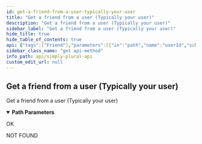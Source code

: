 ```yaml
---
id: get-a-friend-from-a-user-typically-your-user
title: "Get a friend from a user (Typically your user)"
description: "Get a friend from a user (Typically your user)"
sidebar_label: "Get a friend from a user (Typically your user)"
hide_title: true
hide_table_of_contents: true
api: {"tags":["Friend"],"parameters":[{"in":"path","name":"userId","schema":{"type":"string"},"required":true,"description":"String Id of the origin friend (Typically you)"},{"in":"path","name":"friendId","schema":{"type":"string"},"required":true,"description":"String Id of the destination friend (Typically your friend)"}],"responses":{"200":{"description":"OK"},"404":{"description":"NOT FOUND"}},"description":"Get a friend from a user (Typically your user)","method":"get","path":"/v1/friend/{userId}/{friendId}","servers":[{"url":"https://api.apparyllis.com:8443"},{"url":"https://devapi.apparyllis.com"}],"info":{"title":"Simply Plural API","description":"This is a work-in-progress API definition. If you need to know specifcs, please go to https://github.com/ApparyllisOrg/SimplyPluralApi/blob/main/src/api/v1/routes.ts","version":"1.0"},"postman":{"name":"Get a friend from a user (Typically your user)","description":{"type":"text/plain"},"url":{"path":["v1","friend",":userId",":friendId"],"host":["{{baseUrl}}"],"query":[],"variable":[{"disabled":false,"description":{"content":"(Required) String Id of the origin friend (Typically you)","type":"text/plain"},"type":"any","value":"","key":"userId"},{"disabled":false,"description":{"content":"(Required) String Id of the destination friend (Typically your friend)","type":"text/plain"},"type":"any","value":"","key":"friendId"}]},"method":"GET"}}
sidebar_class_name: "get api-method"
info_path: api/simply-plural-api
custom_edit_url: null
---
```



## Get a friend from a user (Typically your user)



Get a friend from a user (Typically your user)

<details style={{"marginBottom":"1rem"}} data-collapsed={false} open={true}><summary style={{}}><strong>Path Parameters</strong></summary><div><ul><ParamsItem className={"paramsItem"} param={{"in":"path","name":"userId","schema":{"type":"string"},"required":true,"description":"String Id of the origin friend (Typically you)"}}></ParamsItem><ParamsItem className={"paramsItem"} param={{"in":"path","name":"friendId","schema":{"type":"string"},"required":true,"description":"String Id of the destination friend (Typically your friend)"}}></ParamsItem></ul></div></details><div><ApiTabs><TabItem label={"200"} value={"200"}><div>

OK

</div><div></div></TabItem><TabItem label={"404"} value={"404"}><div>

NOT FOUND

</div><div></div></TabItem></ApiTabs></div>
      